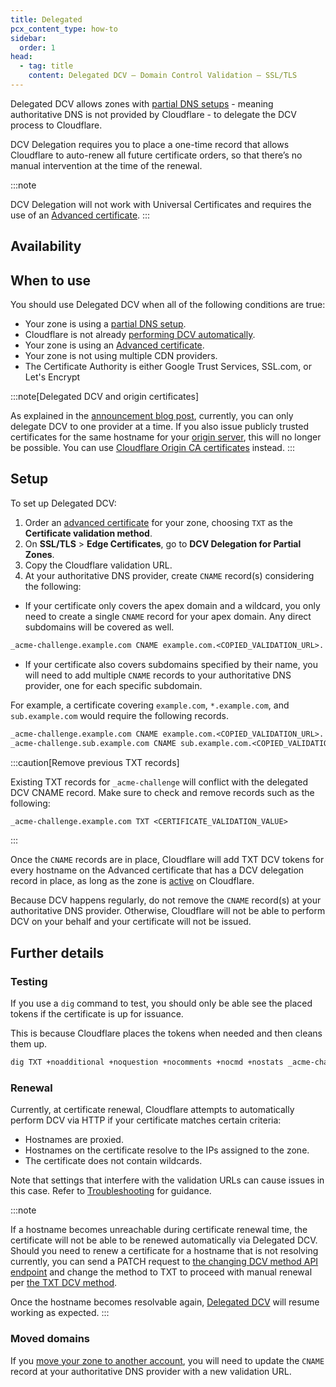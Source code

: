 ```yaml
---
title: Delegated
pcx_content_type: how-to
sidebar:
  order: 1
head:
  - tag: title
    content: Delegated DCV — Domain Control Validation — SSL/TLS
---
```



Delegated DCV allows zones with [partial DNS setups](/dns/zone-setups/partial-setup/) - meaning authoritative DNS is not provided by Cloudflare - to delegate the DCV process to Cloudflare.

DCV Delegation requires you to place a one-time record that allows Cloudflare to auto-renew all future certificate orders, so that there’s no manual intervention at the time of the renewal.

:::note

DCV Delegation will not work with Universal Certificates and requires the use of an [Advanced certificate](/ssl/edge-certificates/advanced-certificate-manager/).
:::

## Availability

<FeatureTable id="ssl.delegated_dcv" />

## When to use

You should use Delegated DCV when all of the following conditions are true:

- Your zone is using a [partial DNS setup](/dns/zone-setups/partial-setup/).
- Cloudflare is not already [performing DCV automatically](/ssl/edge-certificates/changing-dcv-method/).
- Your zone is using an [Advanced certificate](/ssl/edge-certificates/advanced-certificate-manager/).
- Your zone is not using multiple CDN providers.
- The Certificate Authority is either Google Trust Services, SSL.com, or Let's Encrypt

:::note[Delegated DCV and origin certificates]

As explained in the [announcement blog post](https://blog.cloudflare.com/introducing-dcv-delegation/), currently, you can only delegate DCV to one provider at a time. If you also issue publicly trusted certificates for the same hostname for your [origin server](/ssl/concepts/#origin-certificate), this will no longer be possible. You can use [Cloudflare Origin CA certificates](/ssl/origin-configuration/origin-ca/) instead.
:::

## Setup

To set up Delegated DCV:

1. Order an [advanced certificate](/ssl/edge-certificates/advanced-certificate-manager/manage-certificates/) for your zone, choosing `TXT` as the **Certificate validation method**.
2. On **SSL/TLS** > **Edge Certificates**, go to **DCV Delegation for Partial Zones**.
3. Copy the Cloudflare validation URL.
4. At your authoritative DNS provider, create `CNAME` record(s) considering the following:

- If your certificate only covers the apex domain and a wildcard, you only need to create a single `CNAME` record for your apex domain. Any direct subdomains will be covered as well.

<Example>

```txt
_acme-challenge.example.com CNAME example.com.<COPIED_VALIDATION_URL>.
```

</Example>

- If your certificate also covers subdomains specified by their name, you will need to add multiple `CNAME` records to your authoritative DNS provider, one for each specific subdomain.

<Example>

For example, a certificate covering `example.com`, `*.example.com`, and `sub.example.com` would require the following records.

```txt
_acme-challenge.example.com CNAME example.com.<COPIED_VALIDATION_URL>.
_acme-challenge.sub.example.com CNAME sub.example.com.<COPIED_VALIDATION_URL>.
```

</Example>

:::caution[Remove previous TXT records]

Existing TXT records for `_acme-challenge` will conflict with the delegated DCV CNAME record. Make sure to check and remove records such as the following:

```txt
_acme-challenge.example.com TXT <CERTIFICATE_VALIDATION_VALUE>
```

:::

Once the `CNAME` records are in place, Cloudflare will add TXT DCV tokens for every hostname on the Advanced certificate that has a DCV delegation record in place, as long as the zone is [active](/dns/zone-setups/reference/domain-status/) on Cloudflare.

Because DCV happens regularly, do not remove the `CNAME` record(s) at your authoritative DNS provider. Otherwise, Cloudflare will not be able to perform DCV on your behalf and your certificate will not be issued.

## Further details

### Testing

If you use a `dig` command to test, you should only be able see the placed tokens if the certificate is up for issuance.

This is because Cloudflare places the tokens when needed and then cleans them up.

```sh
dig TXT +noadditional +noquestion +nocomments +nocmd +nostats _acme-challenge.example.com. @1.1.1.1_acme-challenge.example.com. 3600    IN    CNAME    example.com.<COPIED_VALIDATION_URL>
```

### Renewal

Currently, at certificate renewal, Cloudflare attempts to automatically perform DCV via HTTP if your certificate matches certain criteria:

- Hostnames are proxied.
- Hostnames on the certificate resolve to the IPs assigned to the zone.
- The certificate does not contain wildcards.

Note that settings that interfere with the validation URLs can cause issues in this case. Refer to [Troubleshooting](/ssl/edge-certificates/changing-dcv-method/troubleshooting/) for guidance.

:::note

If a hostname becomes unreachable during certificate renewal time, the certificate will not be able to be renewed automatically via Delegated DCV. Should you need to renew a certificate for a hostname that is not resolving currently, you can send a PATCH request to [the changing DCV method API endpoint](/api/resources/ssl/subresources/verification/methods/edit/) and change the method to TXT to proceed with manual renewal per [the TXT DCV method](/ssl/edge-certificates/changing-dcv-method/methods/txt/).

Once the hostname becomes resolvable again, [Delegated DCV](/ssl/edge-certificates/changing-dcv-method/methods/delegated-dcv/) will resume working as expected.
:::

### Moved domains

If you [move your zone to another account](/fundamentals/setup/manage-domains/move-domain/), you will need to update the `CNAME` record at your authoritative DNS provider with a new validation URL.
